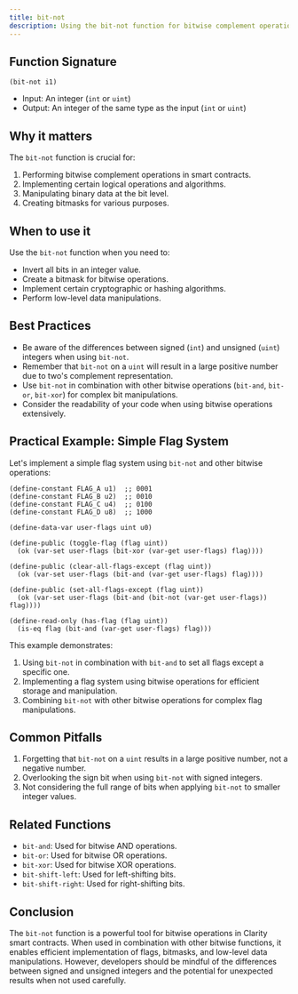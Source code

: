 ```yaml
---
title: bit-not
description: Using the bit-not function for bitwise complement operations in Clarity smart contracts.
---
```


## Function Signature

```clarity
(bit-not i1)
```

- Input: An integer (`int` or `uint`)
- Output: An integer of the same type as the input (`int` or `uint`)

## Why it matters

The `bit-not` function is crucial for:

1. Performing bitwise complement operations in smart contracts.
2. Implementing certain logical operations and algorithms.
3. Manipulating binary data at the bit level.
4. Creating bitmasks for various purposes.

## When to use it

Use the `bit-not` function when you need to:

- Invert all bits in an integer value.
- Create a bitmask for bitwise operations.
- Implement certain cryptographic or hashing algorithms.
- Perform low-level data manipulations.

## Best Practices

- Be aware of the differences between signed (`int`) and unsigned (`uint`) integers when using `bit-not`.
- Remember that `bit-not` on a `uint` will result in a large positive number due to two's complement representation.
- Use `bit-not` in combination with other bitwise operations (`bit-and`, `bit-or`, `bit-xor`) for complex bit manipulations.
- Consider the readability of your code when using bitwise operations extensively.

## Practical Example: Simple Flag System

Let's implement a simple flag system using `bit-not` and other bitwise operations:

```clarity
(define-constant FLAG_A u1)  ;; 0001
(define-constant FLAG_B u2)  ;; 0010
(define-constant FLAG_C u4)  ;; 0100
(define-constant FLAG_D u8)  ;; 1000

(define-data-var user-flags uint u0)

(define-public (toggle-flag (flag uint))
  (ok (var-set user-flags (bit-xor (var-get user-flags) flag))))

(define-public (clear-all-flags-except (flag uint))
  (ok (var-set user-flags (bit-and (var-get user-flags) flag))))

(define-public (set-all-flags-except (flag uint))
  (ok (var-set user-flags (bit-and (bit-not (var-get user-flags)) flag))))

(define-read-only (has-flag (flag uint))
  (is-eq flag (bit-and (var-get user-flags) flag)))
```



This example demonstrates:
1. Using `bit-not` in combination with `bit-and` to set all flags except a specific one.
2. Implementing a flag system using bitwise operations for efficient storage and manipulation.
3. Combining `bit-not` with other bitwise operations for complex flag manipulations.

## Common Pitfalls

1. Forgetting that `bit-not` on a `uint` results in a large positive number, not a negative number.
2. Overlooking the sign bit when using `bit-not` with signed integers.
3. Not considering the full range of bits when applying `bit-not` to smaller integer values.

## Related Functions

- `bit-and`: Used for bitwise AND operations.
- `bit-or`: Used for bitwise OR operations.
- `bit-xor`: Used for bitwise XOR operations.
- `bit-shift-left`: Used for left-shifting bits.
- `bit-shift-right`: Used for right-shifting bits.

## Conclusion

The `bit-not` function is a powerful tool for bitwise operations in Clarity smart contracts. When used in combination with other bitwise functions, it enables efficient implementation of flags, bitmasks, and low-level data manipulations. However, developers should be mindful of the differences between signed and unsigned integers and the potential for unexpected results when not used carefully.
